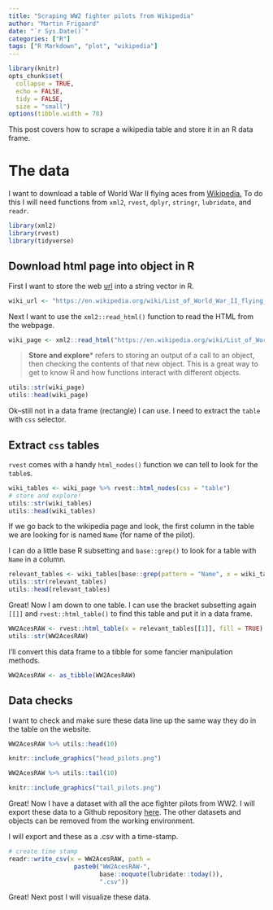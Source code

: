 ```yaml
---
title: "Scraping WW2 fighter pilots from Wikipedia"
author: "Martin Frigaard"
date: "`r Sys.Date()`"
categories: ["R"]
tags: ["R Markdown", "plot", "wikipedia"]
---
```


```r
library(knitr)
opts_chunk$set(
  collapse = TRUE,
  echo = FALSE,
  tidy = FALSE,
  size = "small")
options(tibble.width = 78)
```

This post covers how to scrape a wikipedia table and store it in an R data frame. 

# The data

I want to download a table of World War II flying aces from [Wikipedia.](https://en.wikipedia.org/wiki/List_of_World_War_II_flying_aces) To do this I will need functions from `xml2`, `rvest`, `dplyr`, `stringr`, `lubridate`, and `readr`.

```r
library(xml2)
library(rvest)
library(tidyverse)
```


## Download html page into object in R

First I want to store the web [url](https://en.wikipedia.org/wiki/URL) into a string vector in R.

```r
wiki_url <- "https://en.wikipedia.org/wiki/List_of_World_War_II_flying_aces"
```

Next I want to use the `xml2::read_html()` function to read the HTML from the webpage.

```r
wiki_page <- xml2::read_html("https://en.wikipedia.org/wiki/List_of_World_War_II_flying_aces")
```

> **Store and explore*** refers to storing an output of a call to an object, then checking the contents of that new object. This is a great way to get to know R and how functions interact with different objects. 

```r
utils::str(wiki_page)
utils::head(wiki_page)
```

Ok--still not in a data frame (rectangle) I can use. I need to extract the `table` with `css` selector. 

## Extract `css` tables

`rvest` comes with a handy `html_nodes()` function we can tell to look for the `table`s.

```r
wiki_tables <- wiki_page %>% rvest::html_nodes(css = "table")
# store and explore!
utils::str(wiki_tables)
utils::head(wiki_tables)
```

If we go back to the wikipedia page and look, the first column in the table we are looking for is named `Name` (for name of the pilot).

I can do a little base R subsetting and `base::grep()` to look for a table with `Name` in a column.

```r
relevant_tables <- wiki_tables[base::grep(pattern = "Name", x = wiki_tables)]
utils::str(relevant_tables)
utils::head(relevant_tables)
```

Great! Now I am down to one table. I can use the bracket subsetting again `[[]]` and `rvest::html_table()` to find this table and put it in a data frame. 

```r
WW2AcesRAW <- rvest::html_table(x = relevant_tables[[1]], fill = TRUE)
utils::str(WW2AcesRAW)
```

I'll convert this data frame to a tibble for some fancier manipulation methods. 

```r
WW2AcesRAW <- as_tibble(WW2AcesRAW)
```


## Data checks 

I want to check and make sure these data line up the same way they do in the table on the website.

```r
WW2AcesRAW %>% utils::head(10)
```


```r
knitr::include_graphics("head_pilots.png")
```


```r
WW2AcesRAW %>% utils::tail(10)
```


```r
knitr::include_graphics("tail_pilots.png")
```

Great! Now I have a dataset with all the ace fighter pilots from WW2. I will export these data to a Github repository [here](https://github.com/mjfrigaard/cloud-projects/tree/master/Data). The other datasets and objects can be removed from the working environment. 


I will export and these as a .csv with a time-stamp. 

```r
# create time stamp
readr::write_csv(x = WW2AcesRAW, path = 
                  paste0("WW2AcesRAW-",
                         base::noquote(lubridate::today()),
                         ".csv"))
```

Great! Next post I will visualize these data. 


